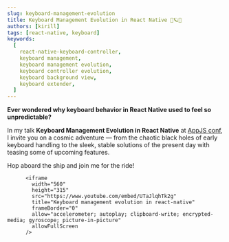 ```yaml
---
slug: keyboard-management-evolution
title: Keyboard Management Evolution in React Native 🚀🪐💫
authors: [kirill]
tags: [react-native, keyboard]
keywords:
  [
    react-native-keyboard-controller,
    keyboard management,
    keyboard management evolution,
    keyboard controller evolution,
    keyboard background view,
    keyboard extender,
  ]
---
```


**Ever wondered why keyboard behavior in React Native used to feel so unpredictable?**

In my talk **Keyboard Management Evolution in React Native** at [AppJS conf](https://appjs.co/), I invite you on a cosmic adventure — from the chaotic black holes of early keyboard handling to the sleek, stable solutions of the present day with teasing some of upcoming features.

Hop aboard the ship and join me for the ride!

          <iframe
            width="560"
            height="315"
            src="https://www.youtube.com/embed/UTaJlqhTk2g"
            title="Keyboard management evolution in react-native"
            frameBorder="0"
            allow="accelerometer; autoplay; clipboard-write; encrypted-media; gyroscope; picture-in-picture"
            allowFullScreen
          />

